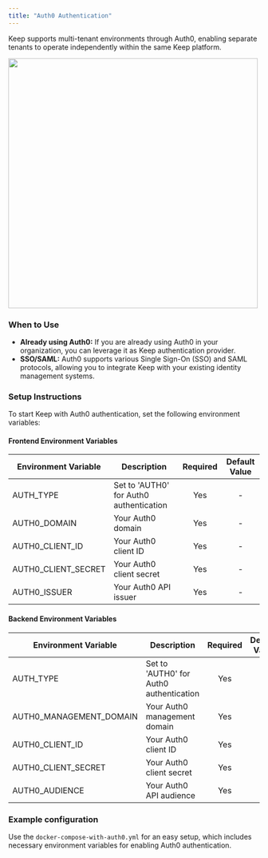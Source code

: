 ```yaml
---
title: "Auth0 Authentication"
---
```


Keep supports multi-tenant environments through Auth0, enabling separate tenants to operate independently within the same Keep platform.

<Frame>
  <img src="/images/auth0auth.png" width="500"/>
</Frame>

### When to Use

- **Already using Auth0:** If you are already using Auth0 in your organization, you can leverage it as Keep authentication provider.
- **SSO/SAML:** Auth0 supports various Single Sign-On (SSO) and SAML protocols, allowing you to integrate Keep with your existing identity management systems.

### Setup Instructions

To start Keep with Auth0 authentication, set the following environment variables:

#### Frontend Environment Variables

| Environment Variable | Description | Required | Default Value |
|--------------------|-----------|:--------:|:-------------:|
| AUTH_TYPE | Set to 'AUTH0' for Auth0 authentication | Yes | - |
| AUTH0_DOMAIN | Your Auth0 domain | Yes | - |
| AUTH0_CLIENT_ID | Your Auth0 client ID | Yes | - |
| AUTH0_CLIENT_SECRET | Your Auth0 client secret | Yes | - |
| AUTH0_ISSUER | Your Auth0 API issuer | Yes | - |

#### Backend Environment Variables

| Environment Variable | Description | Required | Default Value |
|--------------------|-----------|:--------:|:-------------:|
| AUTH_TYPE | Set to 'AUTH0' for Auth0 authentication | Yes | - |
| AUTH0_MANAGEMENT_DOMAIN | Your Auth0 management domain | Yes | - |
| AUTH0_CLIENT_ID | Your Auth0 client ID | Yes | - |
| AUTH0_CLIENT_SECRET | Your Auth0 client secret | Yes | - |
| AUTH0_AUDIENCE | Your Auth0 API audience | Yes | - |

### Example configuration

Use the `docker-compose-with-auth0.yml` for an easy setup, which includes necessary environment variables for enabling Auth0 authentication.

